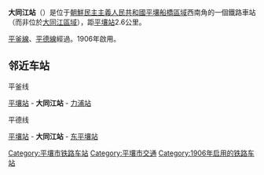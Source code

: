 {{朝鮮半島車站資訊
|公司色 = red
|文字色 = 
|站名 = 大同江站
|圖片 = 
|pxl = 
|圖片說明 =
|前一站1 = [[平壤站|平壤]]
|前一站距離1 = 2.6
|後一站距離1 = 8.0
|後一站1 = [[力浦站|力浦]]
|所屬路線1 = [[平釜线|平釜线]]
|距離1 = 2.6
|起點站1 = [[平壤站|平壤]]
|前一站2 = [[平壤站|平壤]]
|前一站距離2 = 2.6
|後一站距離2 = 
|後一站2 = [[东平壤站|东平壤]]
|所屬路線2 = [[平德线|平德线]]
|距離2 = 2.6
|起點站2 = [[平壤站|平壤]]
|諺文 = 대동강역
|朝鮮漢字 = 大同江驛
|文觀部式 =Daedonggang-yeok 
|馬-賴式 =Taedonggang-yŏk
|副站名 = 
|車站編號 = 
|停站路線數 = 2
|所屬公司 = [[朝鲜民主主义人民共和国铁道省|朝鲜民主主义人民共和国铁道省]]
|所在地 =[[平壤|平壤]][[船橋區域|船橋區域]]
|車站構造 = 地面车站
|月台配置 = 
|啟用年月日 =1906年 
|廢站年月日 = 
|上下車人次 = 
|統計年度 = 
|轉車 = 
|備註 = 
|全寬備註 = 
}}

'''大同江站'''（{{kor|名=北|諺=대동강역|漢=大同江驛|羅=Taedonggang yŏk|f=y}}）是位于[[朝鮮民主主義人民共和國|朝鮮民主主義人民共和國]][[平壤|平壤]][[船橋區域|船橋區域]]西南角的一個鐵路車站（而非位於[[大同江區域|大同江區域]]），距[[平壤站|平壤站]]2.6公里。

[[平釜線|平釜線]]、[[平德線|平德線]]經過。1906年啟用。

==邻近车站==
;平釜线
[[平壤站|平壤站]] - '''大同江站''' - [[力浦站|力浦站]]
;平德线
[[平壤站|平壤站]] - '''大同江站''' - [[东平壤站|东平壤站]]

{{平德线}}
{{平釜线}}
{{朝鲜铁路小作品}}
{{DEFAULTSORT:Daedonggang}}
[[Category:平壤市铁路车站|Category:平壤市铁路车站]]
[[Category:平壤市交通|Category:平壤市交通]]
[[Category:1906年启用的铁路车站|Category:1906年启用的铁路车站]]